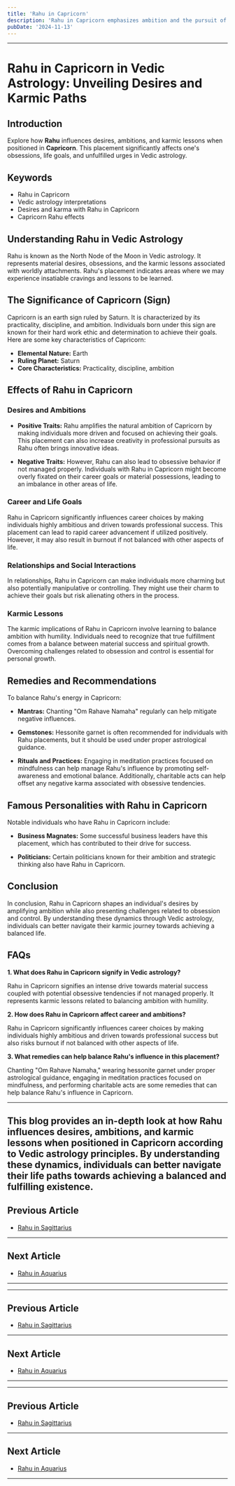 ```yaml
---
title: 'Rahu in Capricorn'
description: 'Rahu in Capricorn emphasizes ambition and the pursuit of status. Individuals are disciplined, focused on career advancement, but should be wary of unethical practices or excessive materialism.'
pubDate: '2024-11-13'
---
```


---

# Rahu in Capricorn in Vedic Astrology: Unveiling Desires and Karmic Paths

## Introduction

Explore how **Rahu** influences desires, ambitions, and karmic lessons when positioned in **Capricorn**. This placement significantly affects one's obsessions, life goals, and unfulfilled urges in Vedic astrology.

## Keywords

- Rahu in Capricorn
- Vedic astrology interpretations
- Desires and karma with Rahu in Capricorn
- Capricorn Rahu effects

## Understanding Rahu in Vedic Astrology

Rahu is known as the North Node of the Moon in Vedic astrology. It represents material desires, obsessions, and the karmic lessons associated with worldly attachments. Rahu's placement indicates areas where we may experience insatiable cravings and lessons to be learned.

## The Significance of Capricorn (Sign)

Capricorn is an earth sign ruled by Saturn. It is characterized by its practicality, discipline, and ambition. Individuals born under this sign are known for their hard work ethic and determination to achieve their goals. Here are some key characteristics of Capricorn:

- **Elemental Nature:** Earth
- **Ruling Planet:** Saturn
- **Core Characteristics:** Practicality, discipline, ambition

## Effects of Rahu in Capricorn

### Desires and Ambitions

- **Positive Traits:** Rahu amplifies the natural ambition of Capricorn by making individuals more driven and focused on achieving their goals. This placement can also increase creativity in professional pursuits as Rahu often brings innovative ideas.
  
- **Negative Traits:** However, Rahu can also lead to obsessive behavior if not managed properly. Individuals with Rahu in Capricorn might become overly fixated on their career goals or material possessions, leading to an imbalance in other areas of life.

### Career and Life Goals

Rahu in Capricorn significantly influences career choices by making individuals highly ambitious and driven towards professional success. This placement can lead to rapid career advancement if utilized positively. However, it may also result in burnout if not balanced with other aspects of life.

### Relationships and Social Interactions

In relationships, Rahu in Capricorn can make individuals more charming but also potentially manipulative or controlling. They might use their charm to achieve their goals but risk alienating others in the process.

### Karmic Lessons

The karmic implications of Rahu in Capricorn involve learning to balance ambition with humility. Individuals need to recognize that true fulfillment comes from a balance between material success and spiritual growth. Overcoming challenges related to obsession and control is essential for personal growth.

## Remedies and Recommendations

To balance Rahu's energy in Capricorn:

- **Mantras:** Chanting "Om Rahave Namaha" regularly can help mitigate negative influences.
  
- **Gemstones:** Hessonite garnet is often recommended for individuals with Rahu placements, but it should be used under proper astrological guidance.
  
- **Rituals and Practices:** Engaging in meditation practices focused on mindfulness can help manage Rahu's influence by promoting self-awareness and emotional balance. Additionally, charitable acts can help offset any negative karma associated with obsessive tendencies.

## Famous Personalities with Rahu in Capricorn

Notable individuals who have Rahu in Capricorn include:

- **Business Magnates:** Some successful business leaders have this placement, which has contributed to their drive for success.
  
- **Politicians:** Certain politicians known for their ambition and strategic thinking also have Rahu in Capricorn.

## Conclusion

In conclusion, Rahu in Capricorn shapes an individual's desires by amplifying ambition while also presenting challenges related to obsession and control. By understanding these dynamics through Vedic astrology, individuals can better navigate their karmic journey towards achieving a balanced life.

## FAQs

**1. What does Rahu in Capricorn signify in Vedic astrology?**

Rahu in Capricorn signifies an intense drive towards material success coupled with potential obsessive tendencies if not managed properly. It represents karmic lessons related to balancing ambition with humility.

**2. How does Rahu in Capricorn affect career and ambitions?**

Rahu in Capricorn significantly influences career choices by making individuals highly ambitious and driven towards professional success but also risks burnout if not balanced with other aspects of life.

**3. What remedies can help balance Rahu's influence in this placement?**

Chanting "Om Rahave Namaha," wearing hessonite garnet under proper astrological guidance, engaging in meditation practices focused on mindfulness, and performing charitable acts are some remedies that can help balance Rahu's influence in Capricorn.

---

This blog provides an in-depth look at how Rahu influences desires, ambitions, and karmic lessons when positioned in Capricorn according to Vedic astrology principles. By understanding these dynamics, individuals can better navigate their life paths towards achieving a balanced and fulfilling existence.
---

## Previous Article
- [Rahu in Sagittarius](/blogs-md/0808_Rahu_in_Rashi/080809_Rahu_in_Sagittarius.mdx)

---

## Next Article
- [Rahu in Aquarius](/blogs-md/0808_Rahu_in_Rashi/080811_Rahu_in_Aquarius.mdx)

---
---

## Previous Article
- [Rahu in Sagittarius](080809_Rahu_in_Sagittarius.mdx)

---

## Next Article
- [Rahu in Aquarius](080811_Rahu_in_Aquarius.mdx)

---
---

## Previous Article
- [Rahu in Sagittarius](080809_Rahu_in_Sagittarius.mdx)

---

## Next Article
- [Rahu in Aquarius](080811_Rahu_in_Aquarius.mdx)

---
